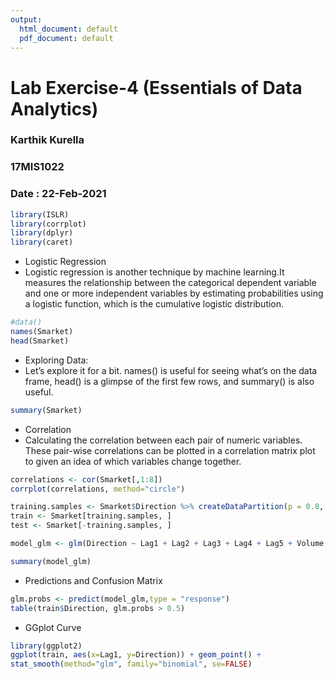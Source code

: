 ```yaml
---
output:
  html_document: default
  pdf_document: default
---
```

# Lab Exercise-4 (Essentials of Data Analytics)
### Karthik Kurella
### 17MIS1022
### Date : 22-Feb-2021

```r
library(ISLR)
library(corrplot)
library(dplyr)
library(caret)

```
* Logistic Regression
* Logistic regression is another technique by machine learning.It measures the relationship between the categorical dependent variable and one or more independent variables by estimating probabilities using a logistic function, which is the cumulative logistic distribution.
```r
#data()
names(Smarket)
head(Smarket)
```
* Exploring Data:
* Let's explore it for a bit. names() is useful for seeing what's on the data frame, head() is a glimpse of the first few rows, and summary() is also useful.
```r
summary(Smarket)

```
* Correlation
* Calculating the correlation between each pair of numeric variables. These pair-wise correlations can be plotted in a correlation matrix plot to given an idea of which variables change together.

```r

correlations <- cor(Smarket[,1:8])
corrplot(correlations, method="circle")
```
```r
training.samples <- Smarket$Direction %>% createDataPartition(p = 0.8, list = FALSE)
train <- Smarket[training.samples, ]
test <- Smarket[-training.samples, ]
```

```r
model_glm <- glm(Direction ~ Lag1 + Lag2 + Lag3 + Lag4 + Lag5 + Volume, data = train, family = binomial)
```

```r
summary(model_glm)
```

* Predictions and Confusion Matrix

```r
glm.probs <- predict(model_glm,type = "response")
table(train$Direction, glm.probs > 0.5)

```
* GGplot Curve

```r
library(ggplot2)
ggplot(train, aes(x=Lag1, y=Direction)) + geom_point() + 
stat_smooth(method="glm", family="binomial", se=FALSE)
```

